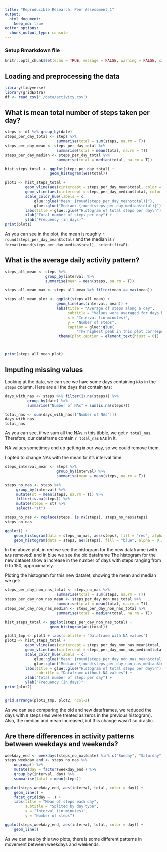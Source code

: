 ```yaml
---
title: "Reproducible Research: Peer Assessment 1"
output: 
  html_document:
    keep_md: true
editor_options: 
  chunk_output_type: console
---
```


### Setup Rmarkdown file
```r
knitr::opts_chunk$set(echo = TRUE, message = FALSE, warning = FALSE, cache = TRUE)
```

## Loading and preprocessing the data
```r
library(tidyverse)
library(gridExtra)
df <- read_csv("./data/activity.csv")
```



## What is mean total number of steps taken per day?

```r
steps <- df %>% group_by(date)
steps_per_day_total <- steps %>%
                       summarise(total = sum(steps, na.rm = T))
steps_per_day_mean <- steps_per_day_total %>%
                       summarise(total = mean(total, na.rm = T))
steps_per_day_median <- steps_per_day_total %>%
                       summarise(total = median(total, na.rm = T))

hist_steps_total <- ggplot(steps_per_day_total) +
                    geom_histogram(aes(total))

plot1 <- hist_steps_total +
         geom_vline(aes(xintercept = steps_per_day_mean$total, color = "blue")) +
         geom_vline(aes(xintercept = steps_per_day_median$total, color = "red")) +
         scale_color_hue(labels = c(
             glue::glue("Mean: {round(steps_per_day_mean$total)}"),
             glue::glue("Median: {round(steps_per_day_median$total)}"))) + 
         labs(title = glue::glue("Histogram of total steps per day\n")) +
         xlab("Total number of steps per day") +
         ylab("Frequency (in days)")
print(plot1)
```

As you can see in the plot, the mean is roughly `r round(steps_per_day_mean$total)` and the median is `r format(round(steps_per_day_median$total), scientific=F)`.


## What is the average daily activity pattern?

```r

steps_all_mean <- steps %>%
                  group_by(interval) %>%
                  summarise(mean = mean(steps, na.rm = T))

steps_all_mean_max <- steps_all_mean %>% filter(mean == max(mean))

steps_all_mean_plot <- ggplot(steps_all_mean) +
                       geom_line(aes(interval, mean)) +
                       labs(title = "Average of steps along a day",
                            subtitle = "Values were averaged for days between 01/10/2012 - 30/11/2012",
                            x = "Interval (in minutes)",
                            y = "Number of steps",
                            caption = glue::glue(
                                "The highest peak in this plot correspont to minute {steps_all_mean_max$interval}")) +
                        theme(plot.caption = element_text(hjust = 0))



print(steps_all_mean_plot)
```



## Imputing missing values

Looking at the data, we can see we have some days containing `NA`s in the `steps` column.
Here are all the days that contain `NA`s:

```r
days_with_nas <- steps %>% filter(is.na(steps)) %>%
          group_by(date) %>%
          summarise("Number of NAs" = sum(is.na(steps)))

total_nas <- sum(days_with_nas[["Number of NAs"]])
days_with_nas
total_nas
```

As you can see, if we sum all the NAs in this tibble, we get `r total_nas`. Therefore, our dataframe contain `r total_nas` `NA`s in it.

NA values sometimes end up getting in our way, so we could remove them.

I opted to change NAs with the mean for it's interval time.

```r
steps_interval_mean <- steps %>%
                       group_by(interval) %>%
                       summarise(mean = mean(steps, na.rm = T))

steps_no_nas <- steps %>%
     group_by(interval) %>%
     mutate(st = mean(steps, na.rm = T)) %>%
     filter(is.na(steps)) %>%
     mutate(steps = st) %>%
     select(-"st") 

steps_no_nas <- replace(steps, is.na(steps), steps_no_nas$steps)
steps_no_nas

ggplot() +
    geom_histogram(data = steps_no_nas, aes(steps), fill = "red", alpha = 0.3) +
    geom_histogram(data = steps, aes(steps), fill = "blue", alpha = 0.3) 
```

In the above plot, in red we see the histogram for the new dataframe (with `NA`s removed) and in blue we see the old dataframe
The histogram for the new dataset show a increase in the number of days with steps ranging from 0 to 150, approximately.


Ploting the histogram for this new dataset, showing the mean and median we get:

```r
steps_per_day_non_nas_total <- steps_no_nas %>%
                       summarise(total = sum(steps, na.rm = T))
steps_per_day_non_nas_mean <- steps_per_day_non_nas_total %>%
                       summarise(total = mean(total, na.rm = T))
steps_per_day_non_nas_median <- steps_per_day_non_nas_total %>%
                       summarise(total = median(total, na.rm = T))

hist_steps_total <- ggplot(steps_per_day_non_nas_total) +
                    geom_histogram(aes(total))

plot1_tmp <- plot1 + labs(subtitle = "Dataframe with NA values")
plot2 <- hist_steps_total +
         geom_vline(aes(xintercept = steps_per_day_non_nas_mean$total, color = "blue")) +
         geom_vline(aes(xintercept = steps_per_day_non_nas_median$total, color = "red")) +
         scale_color_hue(labels = c(
             glue::glue("Mean: {round(steps_per_day_non_nas_mean$total)}"),
             glue::glue("Median: {round(steps_per_day_non_nas_median$total)}"))) + 
         labs(title = glue::glue("Histogram of total steps per day\n"),
              subtitle = "Dataframe without NA values") +
         xlab("Total number of steps per day") +
         ylab("Frequency (in days)")
print(plot2)


grid.arrange(plot1_tmp, plot2, ncol=2)
```

As we can see comparing the old and new dataframes, we reduced the days with `0` steps (`NA`s were treated as zeros in the previous histogram). Also, the median and mean increased, but this change wasn't so drastic.


## Are there differences in activity patterns between weekdays and weekends?

```r
weekday_end <- weekdays(steps_no_nas$date) %in% c("Sunday", "Saturday") %>% ifelse("weekend", "weekday")
steps_weekday_end <- steps_no_nas %>%
    ungroup() %>%
    mutate(day = factor(weekday_end)) %>%
    group_by(interval, day) %>%
    summarise(total = mean(steps))

ggplot(steps_weekday_end, aes(interval, total, color = day)) +
    geom_line() +
    facet_grid(day ~ .) +
    labs(title = "Mean of steps each day",
         subtitle = "Splited by day type",
         x = "Interval (in minutes)",
         y = "Number of steps")

ggplot(steps_weekday_end, aes(interval, total, color = day)) +
    geom_line()

```

As we can see by this two plots, there is some different patterns in movement between weekdays and weekends.
